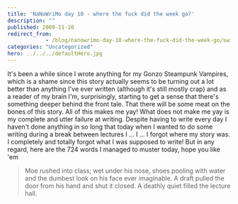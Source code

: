 ```yaml
---
title: 'NaNoWriMo day 10 - where the fuck did the week go?'
description: ""
published: 2009-11-10
redirect_from: 
            - /blog/nanowrimo-day-10-where-the-fuck-did-the-week-go/swizec/820
categories: "Uncategorized"
hero: ../../../defaultHero.jpg
---
```

It&#x27;s been a while since I wrote anything for my Gonzo Steampunk Vampires, which is a shame since this story actually seems to be turning out a lot better than anything I&#x27;ve ever written (although it&#x27;s still mostly crap) and as a reader of my brain I&#x27;m, surprisingly, starting to get a sense that there&#x27;s something deeper behind the front tale. That there will be some meat on the bones of this story. All of this makes me yay! What does not make me yay is my complete and utter failure at writing. Despite having to write every day I haven&#x27;t done anything in so long that today when I wanted to do some writing during a break between lectures I ... I ... I forgot where my story was. I completely and totally forgot what I was supposed to write! But in any regard, here are the 724 words I managed to muster today, hope you like &#x27;em

> Moe rushed into class; wet under his nose, shoes pooling with water and the dumbest look on his face ever imaginable. A draft pulled the door from his hand and shut it closed. A deathly quiet filled the lecture hall.
